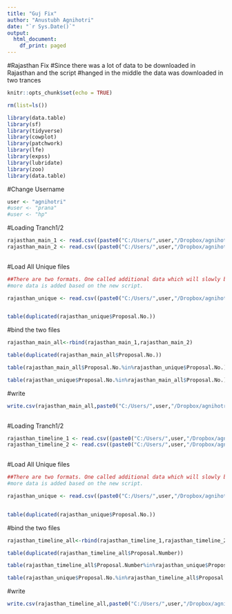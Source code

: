 ```yaml
---
title: "Guj Fix"
author: "Anustubh Agnihotri"
date: "`r Sys.Date()`"
output:
  html_document:
    df_print: paged
---
```


#Rajasthan Fix
#Since there was a lot of data to be downloaded in Rajasthan and the script
#hanged in the middle the data was downloaded in two trances 

```r
knitr::opts_chunk$set(echo = TRUE)
```

```r
rm(list=ls())
```


```r
library(data.table)
library(sf)
library(tidyverse)
library(cowplot)
library(patchwork)
library(lfe)
library(expss)
library(lubridate)
library(zoo)
library(data.table)
```


#Change Username 

```r
user <- "agnihotri"
#user <- "prana"
#user <- "hp"
```


#Loading Tranch1/2 

```r
rajasthan_main_1 <- read.csv((paste0("C:/Users/",user,"/Dropbox/agnihotri_gupta/Environment_Clearance/Rajasthan/Rajasthan_ec_maindata_0_2532.csv")))
rajasthan_main_2 <- read.csv((paste0("C:/Users/",user,"/Dropbox/agnihotri_gupta/Environment_Clearance/Rajasthan/Rajasthan_ec_maindata_2532_onwards.csv")))
                       
```

#Load All Unique files
```r
##There are two formats. One called additional data which will slowly be replaced by main data as
#more data is added based on the new script.

rajasthan_unique <- read.csv((paste0("C:/Users/",user,"/Dropbox/agnihotri_gupta/Environment_Clearance/Rajasthan/Rajasthan_ec_complete_unique.csv")))


table(duplicated(rajasthan_unique$Proposal.No.))


```



#bind the two files
```r

rajasthan_main_all<-rbind(rajasthan_main_1,rajasthan_main_2)

table(duplicated(rajasthan_main_all$Proposal.No.))

table(rajasthan_main_all$Proposal.No.%in%rajasthan_unique$Proposal.No.)

table(rajasthan_unique$Proposal.No.%in%rajasthan_main_all$Proposal.No.)


```


#write 

```r
write.csv(rajasthan_main_all,paste0("C:/Users/",user,"/Dropbox/agnihotri_gupta/Environment_Clearance/Rajasthan/Rajasthan_ec_maindata.csv"))
                       
```



#Loading Tranch1/2 

```r
rajasthan_timeline_1 <- read.csv((paste0("C:/Users/",user,"/Dropbox/agnihotri_gupta/Environment_Clearance/Rajasthan/Rajasthan_ec_timelinedata_0_2532.csv")))
rajasthan_timeline_2 <- read.csv((paste0("C:/Users/",user,"/Dropbox/agnihotri_gupta/Environment_Clearance/Rajasthan/Rajasthan_ec_timelinedata_2532_onwards.csv")))
                       
```

#Load All Unique files
```r
##There are two formats. One called additional data which will slowly be replaced by timeline data as
#more data is added based on the new script.

rajasthan_unique <- read.csv((paste0("C:/Users/",user,"/Dropbox/agnihotri_gupta/Environment_Clearance/Rajasthan/Rajasthan_ec_complete_unique.csv")))


table(duplicated(rajasthan_unique$Proposal.No.))


```



#bind the two files
```r

rajasthan_timeline_all<-rbind(rajasthan_timeline_1,rajasthan_timeline_2)

table(duplicated(rajasthan_timeline_all$Proposal.Number))

table(rajasthan_timeline_all$Proposal.Number%in%rajasthan_unique$Proposal.No.)

table(rajasthan_unique$Proposal.No.%in%rajasthan_timeline_all$Proposal.Number)


```


#write 

```r
write.csv(rajasthan_timeline_all,paste0("C:/Users/",user,"/Dropbox/agnihotri_gupta/Environment_Clearance/Rajasthan/Rajasthan_ec_timelinedata.csv"))
                       
```